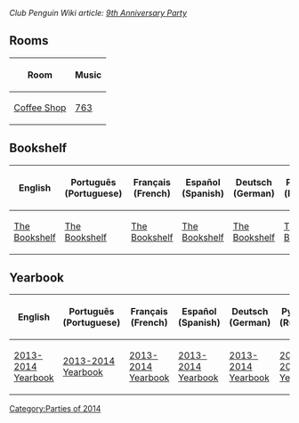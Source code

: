 ''Club Penguin Wiki article: [[clubpenguinwiki:9th Anniversary Party|9th Anniversary Party]]''

==Rooms==
<center>
{|class="wikitable" border="1"
!Room!!Music
|-
|[[Media:RoomsCoffee-9thAnniversaryParty.swf|Coffee Shop]]||[[Media:Music763.swf|763]]
|}
</center>

==Bookshelf==
<center>
{|class="wikitable" border="1"
!English
!Português (Portuguese)
!Français (French)
!Español (Spanish)
!Deutsch (German)
!Русский (Russian)
|-
|[[Media:ENLibraryOct2014.swf|The Bookshelf]]||[[Media:PTLibraryOct2014.swf|The Bookshelf]]||[[Media:FRLibraryOct2014.swf|The Bookshelf]]||[[Media:ESLibraryOct2014.swf|The Bookshelf]]||[[Media:DELibraryOct2014.swf|The Bookshelf]]||[[Media:RULibraryOct2014.swf|The Bookshelf]]
|}
</center>

==Yearbook==
<center>
{|class="wikitable" border="1"
!English
!Português (Portuguese)
!Français (French)
!Español (Spanish)
!Deutsch (German)
!Русский (Russian)
|-
|[[Media:ENBooksYear1314.swf|2013-2014 Yearbook]]||[[Media:PTBooksYear1314.swf|2013-2014 Yearbook]]||[[Media:FRBooksYear1314.swf|2013-2014 Yearbook]]||[[Media:ESBooksYear1314.swf|2013-2014 Yearbook]]||[[Media:DEBooksYear1314.swf|2013-2014 Yearbook]]||[[Media:RUBooksYear1314.swf|2013-2014 Yearbook]]
|}
</center>
{{Parties}}

[[Category:Parties of 2014]]
